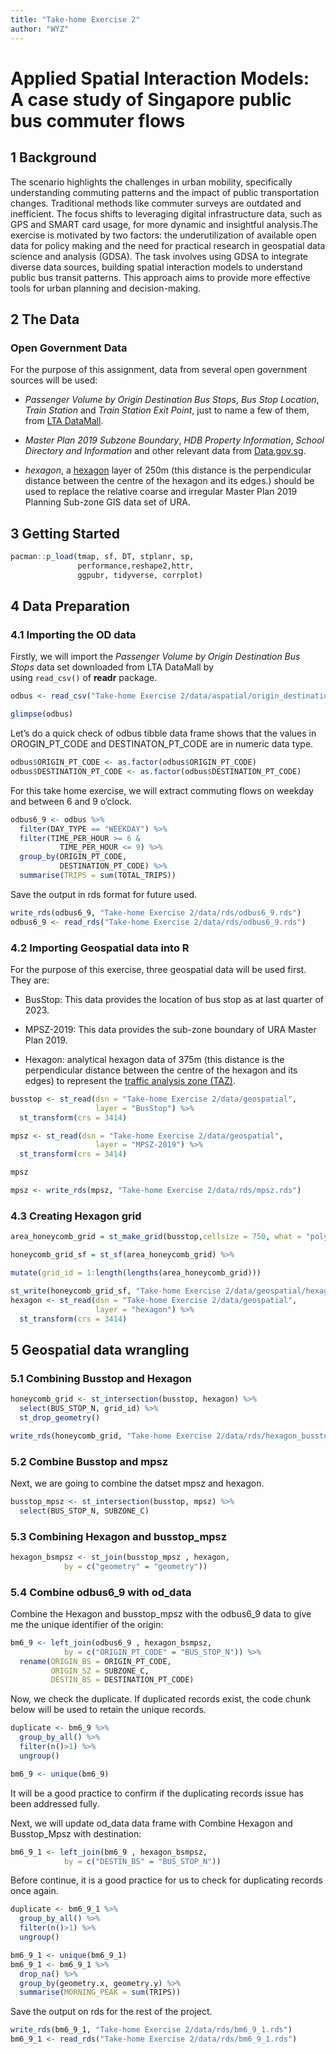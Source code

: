 ```yaml
---
title: "Take-home Exercise 2"
author: "WYZ"
---
```


# **Applied Spatial Interaction Models: A case study of Singapore public bus commuter flows**

## **1 Background**

The scenario highlights the challenges in urban mobility, specifically understanding commuting patterns and the impact of public transportation changes. Traditional methods like commuter surveys are outdated and inefficient. The focus shifts to leveraging digital infrastructure data, such as GPS and SMART card usage, for more dynamic and insightful analysis.The exercise is motivated by two factors: the underutilization of available open data for policy making and the need for practical research in geospatial data science and analysis (GDSA). The task involves using GDSA to integrate diverse data sources, building spatial interaction models to understand public bus transit patterns. This approach aims to provide more effective tools for urban planning and decision-making.

## **2 The Data**

### **Open Government Data**

For the purpose of this assignment, data from several open government sources will be used:

-   *Passenger Volume by Origin Destination Bus Stops*, *Bus Stop Location*, *Train Station* and *Train Station Exit Point*, just to name a few of them, from [LTA DataMall](https://datamall.lta.gov.sg/content/datamall/en.html).

-   *Master Plan 2019 Subzone Boundary*, *HDB Property Information*, *School Directory and Information* and other relevant data from [Data.gov.sg](https://beta.data.gov.sg/).

-   *hexagon*, a [hexagon](https://desktop.arcgis.com/en/arcmap/latest/tools/spatial-statistics-toolbox/h-whyhexagons.htm) layer of 250m (this distance is the perpendicular distance between the centre of the hexagon and its edges.) should be used to replace the relative coarse and irregular Master Plan 2019 Planning Sub-zone GIS data set of URA.

## **3 Getting Started**

```r
pacman::p_load(tmap, sf, DT, stplanr, sp,
               performance,reshape2,httr,
               ggpubr, tidyverse, corrplot)
```

## **4 Data Preparation**

### **4.1 Importing the OD data**

Firstly, we will import the *Passenger Volume by Origin Destination Bus Stops* data set downloaded from LTA DataMall by using `read_csv()` of **readr** package.

```r
odbus <- read_csv("Take-home Exercise 2/data/aspatial/origin_destination_bus_202310.csv")
```

```r
glimpse(odbus)
```

Let's do a quick check of odbus tibble data frame shows that the values in OROGIN_PT_CODE and DESTINATON_PT_CODE are in numeric data type.

```r
odbus$ORIGIN_PT_CODE <- as.factor(odbus$ORIGIN_PT_CODE)
odbus$DESTINATION_PT_CODE <- as.factor(odbus$DESTINATION_PT_CODE) 
```

For this take home exercise, we will extract commuting flows on weekday and between 6 and 9 o'clock.

```r
odbus6_9 <- odbus %>%
  filter(DAY_TYPE == "WEEKDAY") %>%
  filter(TIME_PER_HOUR >= 6 &
           TIME_PER_HOUR <= 9) %>%
  group_by(ORIGIN_PT_CODE,
           DESTINATION_PT_CODE) %>%
  summarise(TRIPS = sum(TOTAL_TRIPS))
```

Save the output in rds format for future used.

```r
write_rds(odbus6_9, "Take-home Exercise 2/data/rds/odbus6_9.rds")
odbus6_9 <- read_rds("Take-home Exercise 2/data/rds/odbus6_9.rds")
```

### **4.2 Importing Geospatial data into R**

For the purpose of this exercise, three geospatial data will be used first. They are:

-   BusStop: This data provides the location of bus stop as at last quarter of 2023.

-   MPSZ-2019: This data provides the sub-zone boundary of URA Master Plan 2019.

-   Hexagon: analytical hexagon data of 375m (this distance is the perpendicular distance between the centre of the hexagon and its edges) to represent the [traffic analysis zone (TAZ)](https://tmg.utoronto.ca/files/Reports/Traffic-Zone-Guidance_March-2021_Final.pdf).

```r
busstop <- st_read(dsn = "Take-home Exercise 2/data/geospatial",
                   layer = "BusStop") %>%
  st_transform(crs = 3414)
```

```r
mpsz <- st_read(dsn = "Take-home Exercise 2/data/geospatial",
                   layer = "MPSZ-2019") %>%
  st_transform(crs = 3414)
```

```r
mpsz
```

```r
mpsz <- write_rds(mpsz, "Take-home Exercise 2/data/rds/mpsz.rds")
```

### 4.3 Creating Hexagon grid

```r
area_honeycomb_grid = st_make_grid(busstop,cellsize = 750, what = "polygons", square = FALSE)

honeycomb_grid_sf = st_sf(area_honeycomb_grid) %>%

mutate(grid_id = 1:length(lengths(area_honeycomb_grid)))
```

```r
st_write(honeycomb_grid_sf, "Take-home Exercise 2/data/geospatial/hexagon.shp",append=TRUE)
hexagon <- st_read(dsn = "Take-home Exercise 2/data/geospatial",
                   layer = "hexagon") %>%
  st_transform(crs = 3414)
```

## **5 Geospatial data wrangling**

### **5.1 Combining Busstop and Hexagon**

```r
honeycomb_grid <- st_intersection(busstop, hexagon) %>%
  select(BUS_STOP_N, grid_id) %>%
  st_drop_geometry()
```

```r
write_rds(honeycomb_grid, "Take-home Exercise 2/data/rds/hexagon_busstop.rds")
```

### **5.2 Combine Busstop and mpsz**

Next, we are going to combine the datset mpsz and hexagon.

```r
busstop_mpsz <- st_intersection(busstop, mpsz) %>%
  select(BUS_STOP_N, SUBZONE_C) 
```

### **5.3 Combining Hexagon and busstop_mpsz**

```r
hexagon_bsmpsz <- st_join(busstop_mpsz , hexagon,
            by = c("geometry" = "geometry")) 
```

### **5.4 Combine odbus6_9 with od_data**

Combine the Hexagon and busstop_mpsz with the odbus6_9 data to give me the unique identifier of the origin:

```r
bm6_9 <- left_join(odbus6_9 , hexagon_bsmpsz,
            by = c("ORIGIN_PT_CODE" = "BUS_STOP_N")) %>%
  rename(ORIGIN_BS = ORIGIN_PT_CODE,
         ORIGIN_SZ = SUBZONE_C,
         DESTIN_BS = DESTINATION_PT_CODE)
```

Now, we check the duplicate. If duplicated records exist, the code chunk below will be used to retain the unique records.

```r
duplicate <- bm6_9 %>%
  group_by_all() %>%
  filter(n()>1) %>%
  ungroup()

bm6_9 <- unique(bm6_9)
```

It will be a good practice to confirm if the duplicating records issue has been addressed fully.

Next, we will update od_data data frame with Combine Hexagon and Busstop_Mpsz with destination:

```r
bm6_9_1 <- left_join(bm6_9 , hexagon_bsmpsz,
            by = c("DESTIN_BS" = "BUS_STOP_N")) 
```

Before continue, it is a good practice for us to check for duplicating records once again.

```r
duplicate <- bm6_9_1 %>%
  group_by_all() %>%
  filter(n()>1) %>%
  ungroup()
```

```r
bm6_9_1 <- unique(bm6_9_1)
bm6_9_1 <- bm6_9_1 %>%
  drop_na() %>%
  group_by(geometry.x, geometry.y) %>%
  summarise(MORNING_PEAK = sum(TRIPS))
```

Save the output on rds for the rest of the project.

```r
write_rds(bm6_9_1, "Take-home Exercise 2/data/rds/bm6_9_1.rds")
bm6_9_1 <- read_rds("Take-home Exercise 2/data/rds/bm6_9_1.rds")
```
